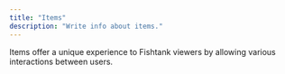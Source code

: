 ```yaml
---
title: "Items"
description: "Write info about items."
---
```


Items offer a unique experience to Fishtank viewers by allowing various interactions between users.&#x20;